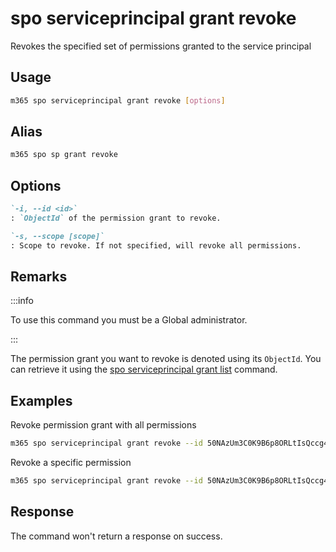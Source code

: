 
# spo serviceprincipal grant revoke

Revokes the specified set of permissions granted to the service principal

## Usage

```sh
m365 spo serviceprincipal grant revoke [options]
```

## Alias

```sh
m365 spo sp grant revoke
```

## Options

```md definition-list
`-i, --id <id>`
: `ObjectId` of the permission grant to revoke.

`-s, --scope [scope]`
: Scope to revoke. If not specified, will revoke all permissions.
```
<Global />

## Remarks

:::info

To use this command you must be a Global administrator.

:::

The permission grant you want to revoke is denoted using its `ObjectId`. You can retrieve it using the [spo serviceprincipal grant list](./serviceprincipal-grant-list.mdx) command.

## Examples

Revoke permission grant with all permissions

```sh
m365 spo serviceprincipal grant revoke --id 50NAzUm3C0K9B6p8ORLtIsQccg4rMERGvFGRtBsk2fA
```

Revoke a specific permission

```sh
m365 spo serviceprincipal grant revoke --id 50NAzUm3C0K9B6p8ORLtIsQccg4rMERGvFGRtBsk2fA --scope "Mail.Read"
```

## Response

The command won't return a response on success.

